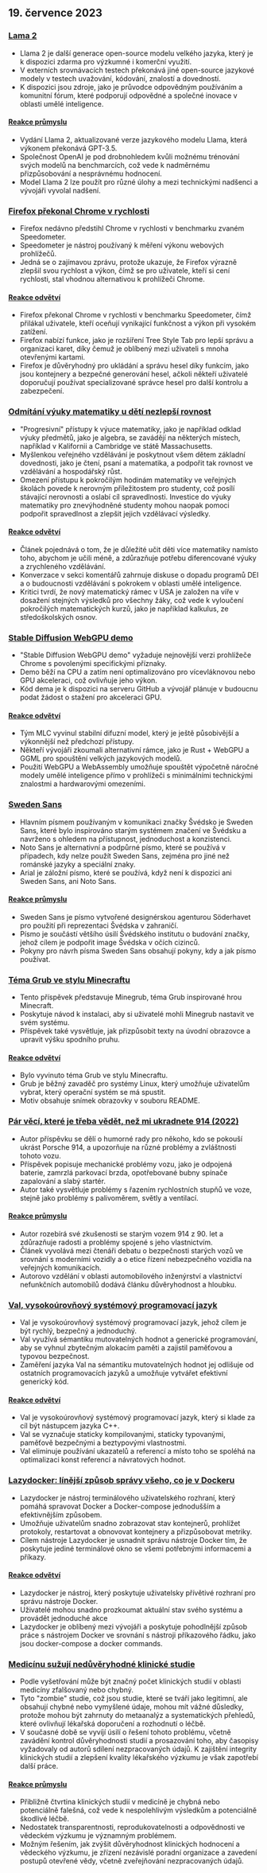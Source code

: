 

<CallToAction />

<Steps>

## 19. července 2023

### [Lama 2](https://ai.meta.com/llama/)

- Llama 2 je další generace open-source modelu velkého jazyka, který je k dispozici zdarma pro výzkumné i komerční využití.
- V externích srovnávacích testech překonává jiné open-source jazykové modely v testech uvažování, kódování, znalostí a dovedností.
- K dispozici jsou zdroje, jako je průvodce odpovědným používáním a komunitní fórum, které podporují odpovědné a společné inovace v oblasti umělé inteligence.

#### [Reakce průmyslu](http://news.ycombinator.com/item?id=36774627)

- Vydání Llama 2, aktualizované verze jazykového modelu Llama, která výkonem překonává GPT-3.5.
- Společnost OpenAI je pod drobnohledem kvůli možnému trénování svých modelů na benchmarcích, což vede k nadměrnému přizpůsobování a nesprávnému hodnocení.
- Model Llama 2 lze použít pro různé úlohy a mezi technickými nadšenci a vývojáři vyvolal nadšení.

### [Firefox překonal Chrome v rychlosti](https://treeherder.mozilla.org/perfherder/graphs?timerange=31536000&series=mozilla-central,3735773,1,13&series=mozilla-central,3412459,1,13)

- Firefox nedávno předstihl Chrome v rychlosti v benchmarku zvaném Speedometer.
- Speedometer je nástroj používaný k měření výkonu webových prohlížečů.
- Jedná se o zajímavou zprávu, protože ukazuje, že Firefox výrazně zlepšil svou rychlost a výkon, čímž se pro uživatele, kteří si cení rychlosti, stal vhodnou alternativou k prohlížeči Chrome.

#### [Reakce odvětví](http://news.ycombinator.com/item?id=36770883)

- Firefox překonal Chrome v rychlosti v benchmarku Speedometer, čímž přilákal uživatele, kteří oceňují vynikající funkčnost a výkon při vysokém zatížení.
- Firefox nabízí funkce, jako je rozšíření Tree Style Tab pro lepší správu a organizaci karet, díky čemuž je oblíbený mezi uživateli s mnoha otevřenými kartami.
- Firefox je důvěryhodný pro ukládání a správu hesel díky funkcím, jako jsou kontejnery a bezpečné generování hesel, ačkoli někteří uživatelé doporučují používat specializované správce hesel pro další kontrolu a zabezpečení.

### [Odmítání výuky matematiky u dětí nezlepší rovnost](https://www.noahpinion.blog/p/refusing-to-teach-kids-math-will)

- "Progresivní" přístupy k výuce matematiky, jako je například odklad výuky předmětů, jako je algebra, se zavádějí na některých místech, například v Kalifornii a Cambridge ve státě Massachusetts.
- Myšlenkou veřejného vzdělávání je poskytnout všem dětem základní dovednosti, jako je čtení, psaní a matematika, a podpořit tak rovnost ve vzdělávání a hospodářský růst.
- Omezení přístupu k pokročilým hodinám matematiky ve veřejných školách povede k nerovným příležitostem pro studenty, což posílí stávající nerovnosti a oslabí cíl spravedlnosti. Investice do výuky matematiky pro znevýhodněné studenty mohou naopak pomoci podpořit spravedlnost a zlepšit jejich vzdělávací výsledky.

#### [Reakce odvětví](http://news.ycombinator.com/item?id=36774940)

- Článek pojednává o tom, že je důležité učit děti více matematiky namísto toho, abychom je učili méně, a zdůrazňuje potřebu diferencované výuky a zrychleného vzdělávání.
- Konverzace v sekci komentářů zahrnuje diskuse o dopadu programů DEI a o budoucnosti vzdělávání s pokrokem v oblasti umělé inteligence.
- Kritici tvrdí, že nový matematický rámec v USA je založen na víře v dosažení stejných výsledků pro všechny žáky, což vede k vyloučení pokročilých matematických kurzů, jako je například kalkulus, ze středoškolských osnov.

### [Stable Diffusion WebGPU demo](https://islamov.ai/stable-diffusion-webgpu/)

- "Stable Diffusion WebGPU demo" vyžaduje nejnovější verzi prohlížeče Chrome s povolenými specifickými příznaky.
- Demo běží na CPU a zatím není optimalizováno pro vícevláknovou nebo GPU akceleraci, což ovlivňuje jeho výkon.
- Kód dema je k dispozici na serveru GitHub a vývojář plánuje v budoucnu podat žádost o stažení pro akceleraci GPU.

#### [Reakce odvětví](http://news.ycombinator.com/item?id=36766523)

- Tým MLC vyvinul stabilní difuzní model, který je ještě působivější a výkonnější než předchozí přístupy.
- Někteří vývojáři zkoumali alternativní rámce, jako je Rust + WebGPU a GGML pro spouštění velkých jazykových modelů.
- Použití WebGPU a WebAssembly umožňuje spouštět výpočetně náročné modely umělé inteligence přímo v prohlížeči s minimálními technickými znalostmi a hardwarovými omezeními.

### [Sweden Sans](https://identity.sweden.se/en/design-elements/typography)

- Hlavním písmem používaným v komunikaci značky Švédsko je Sweden Sans, které bylo inspirováno starým systémem značení ve Švédsku a navrženo s ohledem na přístupnost, jednoduchost a konzistenci.
- Noto Sans je alternativní a podpůrné písmo, které se používá v případech, kdy nelze použít Sweden Sans, zejména pro jiné než románské jazyky a speciální znaky.
- Arial je záložní písmo, které se používá, když není k dispozici ani Sweden Sans, ani Noto Sans.

#### [Reakce průmyslu](http://news.ycombinator.com/item?id=36775398)

- Sweden Sans je písmo vytvořené designérskou agenturou Söderhavet pro použití při reprezentaci Švédska v zahraničí.
- Písmo je součástí většího úsilí Švédského institutu o budování značky, jehož cílem je podpořit image Švédska v očích cizinců.
- Pokyny pro návrh písma Sweden Sans obsahují pokyny, kdy a jak písmo používat.

### [Téma Grub ve stylu Minecraftu](https://github.com/Lxtharia/minegrub-theme)

- Tento příspěvek představuje Minegrub, téma Grub inspirované hrou Minecraft.
- Poskytuje návod k instalaci, aby si uživatelé mohli Minegrub nastavit ve svém systému.
- Příspěvek také vysvětluje, jak přizpůsobit texty na úvodní obrazovce a upravit výšku spodního pruhu.

#### [Reakce odvětví](http://news.ycombinator.com/item?id=36771980)

- Bylo vyvinuto téma Grub ve stylu Minecraftu.
- Grub je běžný zavaděč pro systémy Linux, který umožňuje uživatelům vybrat, který operační systém se má spustit.
- Motiv obsahuje snímek obrazovky v souboru README.

### [Pár věcí, které je třeba vědět, než mi ukradnete 914 (2022)](https://www.hagerty.com/media/advice/a-few-things-to-know-before-you-steal-my-914/)

- Autor příspěvku se dělí o humorné rady pro někoho, kdo se pokouší ukrást Porsche 914, a upozorňuje na různé problémy a zvláštnosti tohoto vozu.
- Příspěvek popisuje mechanické problémy vozu, jako je odpojená baterie, zamrzlá parkovací brzda, opotřebované bubny spínače zapalování a slabý startér.
- Autor také vysvětluje problémy s řazením rychlostních stupňů ve voze, stejně jako problémy s palivoměrem, světly a ventilací.

#### [Reakce průmyslu](http://news.ycombinator.com/item?id=36767092)

- Autor rozebírá své zkušenosti se starým vozem 914 z 90. let a zdůrazňuje radosti a problémy spojené s jeho vlastnictvím.
- Článek vyvolává mezi čtenáři debatu o bezpečnosti starých vozů ve srovnání s moderními vozidly a o etice řízení nebezpečného vozidla na veřejných komunikacích.
- Autorovo vzdělání v oblasti automobilového inženýrství a vlastnictví nefunkčních automobilů dodává článku důvěryhodnost a hloubku.

### [Val, vysokoúrovňový systémový programovací jazyk](https://www.val-lang.dev/)

- Val je vysokoúrovňový systémový programovací jazyk, jehož cílem je být rychlý, bezpečný a jednoduchý.
- Val využívá sémantiku mutovatelných hodnot a generické programování, aby se vyhnul zbytečným alokacím paměti a zajistil paměťovou a typovou bezpečnost.
- Zaměření jazyka Val na sémantiku mutovatelných hodnot jej odlišuje od ostatních programovacích jazyků a umožňuje vytvářet efektivní generický kód.

#### [Reakce odvětví](http://news.ycombinator.com/item?id=36778566)

- Val je vysokoúrovňový systémový programovací jazyk, který si klade za cíl být nástupcem jazyka C++.
- Val se vyznačuje staticky kompilovanými, staticky typovanými, paměťově bezpečnými a beztypovými vlastnostmi.
- Val eliminuje používání ukazatelů a referencí a místo toho se spoléhá na optimalizaci konst referencí a návratových hodnot.

### [Lazydocker: línější způsob správy všeho, co je v Dockeru](https://github.com/jesseduffield/lazydocker)

- Lazydocker je nástroj terminálového uživatelského rozhraní, který pomáhá spravovat Docker a Docker-compose jednodušším a efektivnějším způsobem.
- Umožňuje uživatelům snadno zobrazovat stav kontejnerů, prohlížet protokoly, restartovat a obnovovat kontejnery a přizpůsobovat metriky.
- Cílem nástroje Lazydocker je usnadnit správu nástroje Docker tím, že poskytuje jediné terminálové okno se všemi potřebnými informacemi a příkazy.

#### [Reakce odvětví](http://news.ycombinator.com/item?id=36778905)

- Lazydocker je nástroj, který poskytuje uživatelsky přívětivé rozhraní pro správu nástroje Docker.
- Uživatelé mohou snadno prozkoumat aktuální stav svého systému a provádět jednoduché akce
- Lazydocker je oblíbený mezi vývojáři a poskytuje pohodlnější způsob práce s nástrojem Docker ve srovnání s nástroji příkazového řádku, jako jsou docker-compose a docker commands.

### [Medicínu sužují nedůvěryhodné klinické studie](https://www.nature.com/articles/d41586-023-02299-w)

- Podle vyšetřování může být značný počet klinických studií v oblasti medicíny zfalšovaný nebo chybný.
- Tyto "zombie" studie, což jsou studie, které se tváří jako legitimní, ale obsahují chybné nebo vymyšlené údaje, mohou mít vážné důsledky, protože mohou být zahrnuty do metaanalýz a systematických přehledů, které ovlivňují lékařská doporučení a rozhodnutí o léčbě.
- V současné době se vyvíjí úsilí o řešení tohoto problému, včetně zavádění kontrol důvěryhodnosti studií a prosazování toho, aby časopisy vyžadovaly od autorů sdílení nezpracovaných údajů. K zajištění integrity klinických studií a zlepšení kvality lékařského výzkumu je však zapotřebí další práce.

#### [Reakce průmyslu](http://news.ycombinator.com/item?id=36770624)

- Přibližně čtvrtina klinických studií v medicíně je chybná nebo potenciálně falešná, což vede k nespolehlivým výsledkům a potenciálně škodlivé léčbě.
- Nedostatek transparentnosti, reprodukovatelnosti a odpovědnosti ve vědeckém výzkumu je významným problémem.
- Možným řešením, jak zvýšit důvěryhodnost klinických hodnocení a vědeckého výzkumu, je zřízení nezávislé poradní organizace a zavedení postupů otevřené vědy, včetně zveřejňování nezpracovaných údajů.

</Steps>
